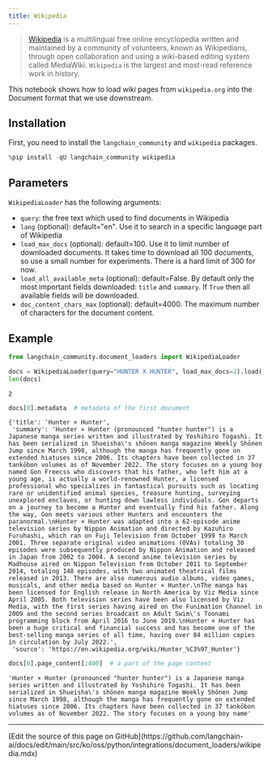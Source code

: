 ```yaml
---
title: Wikipedia
---
```


>[Wikipedia](https://wikipedia.org/) is a multilingual free online encyclopedia written and maintained by a community of volunteers, known as Wikipedians, through open collaboration and using a wiki-based editing system called MediaWiki. `Wikipedia` is the largest and most-read reference work in history.

This notebook shows how to load wiki pages from `wikipedia.org` into the Document format that we use downstream.

## Installation

First, you need to install the `langchain_community` and `wikipedia` packages.

```python
%pip install -qU langchain_community wikipedia
```

## Parameters

`WikipediaLoader` has the following arguments:

- `query`: the free text which used to find documents in Wikipedia
- `lang` (optional): default="en". Use it to search in a specific language part of Wikipedia
- `load_max_docs` (optional): default=100. Use it to limit number of downloaded documents. It takes time to download all 100 documents, so use a small number for experiments. There is a hard limit of 300 for now.
- `load_all_available_meta` (optional): default=False. By default only the most important fields downloaded: `title` and `summary`. If `True` then all available fields will be downloaded.
- `doc_content_chars_max` (optional): default=4000. The maximum number of characters for the document content.

## Example

```python
from langchain_community.document_loaders import WikipediaLoader
```

```python
docs = WikipediaLoader(query="HUNTER X HUNTER", load_max_docs=2).load()
len(docs)
```

```output
2
```

```python
docs[0].metadata  # metadata of the first document
```

```output
{'title': 'Hunter × Hunter',
 'summary': 'Hunter × Hunter (pronounced "hunter hunter") is a Japanese manga series written and illustrated by Yoshihiro Togashi. It has been serialized in Shueisha\'s shōnen manga magazine Weekly Shōnen Jump since March 1998, although the manga has frequently gone on extended hiatuses since 2006. Its chapters have been collected in 37 tankōbon volumes as of November 2022. The story focuses on a young boy named Gon Freecss who discovers that his father, who left him at a young age, is actually a world-renowned Hunter, a licensed professional who specializes in fantastical pursuits such as locating rare or unidentified animal species, treasure hunting, surveying unexplored enclaves, or hunting down lawless individuals. Gon departs on a journey to become a Hunter and eventually find his father. Along the way, Gon meets various other Hunters and encounters the paranormal.\nHunter × Hunter was adapted into a 62-episode anime television series by Nippon Animation and directed by Kazuhiro Furuhashi, which ran on Fuji Television from October 1999 to March 2001. Three separate original video animations (OVAs) totaling 30 episodes were subsequently produced by Nippon Animation and released in Japan from 2002 to 2004. A second anime television series by Madhouse aired on Nippon Television from October 2011 to September 2014, totaling 148 episodes, with two animated theatrical films released in 2013. There are also numerous audio albums, video games, musicals, and other media based on Hunter × Hunter.\nThe manga has been licensed for English release in North America by Viz Media since April 2005. Both television series have been also licensed by Viz Media, with the first series having aired on the Funimation Channel in 2009 and the second series broadcast on Adult Swim\'s Toonami programming block from April 2016 to June 2019.\nHunter × Hunter has been a huge critical and financial success and has become one of the best-selling manga series of all time, having over 84 million copies in circulation by July 2022.',
 'source': 'https://en.wikipedia.org/wiki/Hunter_%C3%97_Hunter'}
```

```python
docs[0].page_content[:400]  # a part of the page content
```

```output
'Hunter × Hunter (pronounced "hunter hunter") is a Japanese manga series written and illustrated by Yoshihiro Togashi. It has been serialized in Shueisha\'s shōnen manga magazine Weekly Shōnen Jump since March 1998, although the manga has frequently gone on extended hiatuses since 2006. Its chapters have been collected in 37 tankōbon volumes as of November 2022. The story focuses on a young boy name'
```

---

<Callout icon="pen-to-square" iconType="regular">
  [Edit the source of this page on GitHub](https://github.com/langchain-ai/docs/edit/main/src/ko/oss/python/integrations/document_loaders/wikipedia.mdx)
</Callout>
